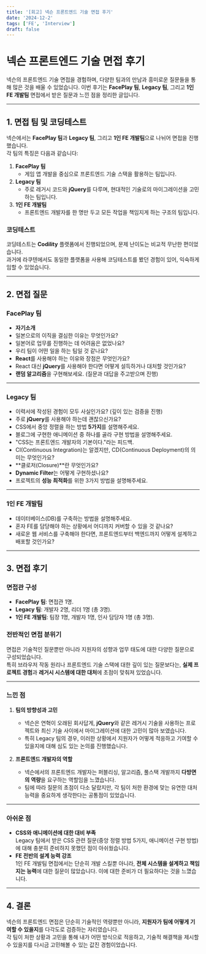```yaml
---
title: '[회고] 넥슨 프론트엔드 기술 면접 후기'
date: '2024-12-2'
tags: ['FE', 'Interview']
draft: false
---
```


# 넥슨 프론트엔드 기술 면접 후기

넥슨의 프론트엔드 기술 면접을 경험하며, 다양한 팀과의 만남과 흥미로운 질문들을 통해 많은 것을 배울 수 있었습니다. 이번 후기는 **FacePlay 팀**, **Legacy 팀**, 그리고 **1인 FE 개발팀** 면접에서 받은 질문과 느낀 점을 정리한 글입니다.  

---

## 1. 면접 팀 및 코딩테스트  

넥슨에서는 **FacePlay 팀**과 **Legacy 팀**, 그리고 **1인 FE 개발팀**으로 나뉘어 면접을 진행했습니다.  
각 팀의 특징은 다음과 같습니다:  

1. **FacePlay 팀**  
   - 게임 앱 개발을 중심으로 프론트엔드 기술 스택을 활용하는 팀입니다.  
2. **Legacy 팀**  
   - 주로 레거시 코드와 **jQuery**를 다루며, 현대적인 기술로의 마이그레이션을 고민하는 팀입니다.  
3. **1인 FE 개발팀**  
   - 프론트엔드 개발자를 한 명만 두고 모든 작업을 책임지게 하는 구조의 팀입니다.  

### 코딩테스트  

코딩테스트는 **Codility** 플랫폼에서 진행되었으며, 문제 난이도는 비교적 무난한 편이었습니다.  
과거에 라쿠텐에서도 동일한 플랫폼을 사용해 코딩테스트를 봤던 경험이 있어, 익숙하게 임할 수 있었습니다.  

---

## 2. 면접 질문  

### FacePlay 팀  

- **자기소개**  
- 일본으로의 이직을 결심한 이유는 무엇인가요?  
- 일본어로 업무를 진행하는 데 어려움은 없었나요?  
- 우리 팀이 어떤 일을 하는 팀일 것 같나요?  
- **React**를 사용해야 하는 이유와 장점은 무엇인가요?  
- React 대신 **jQuery**를 사용해야 한다면 어떻게 설득하거나 대처할 것인가요?  
- **랜덤 알고리즘**을 구현해보세요. (질문과 대답을 주고받으며 진행)  

---

### Legacy 팀  

- 이력서에 작성된 경험이 모두 사실인가요? (깊이 있는 검증을 진행)  
- 주로 **jQuery**를 사용해야 하는데 괜찮으신가요?  
- CSS에서 중앙 정렬을 하는 방법 **5가지**를 설명해주세요.  
- 블로그에 구현한 애니메이션 중 하나를 골라 구현 방법을 설명해주세요.  
- "CSS는 프론트엔드 개발자의 기본이다."라는 피드백.  
- CI(Continuous Integration)는 알겠지만, CD(Continuous Deployment)의 의미는 무엇인가요?  
- **클로저(Closure)**란 무엇인가요?  
- **Dynamic Filter**는 어떻게 구현하셨나요?  
- 프로젝트의 **성능 최적화**를 위한 3가지 방법을 설명해주세요.  

---

### 1인 FE 개발팀  

- 데이터베이스(DB)를 구축하는 방법을 설명해주세요.  
- 혼자 FE를 담당해야 하는 상황에서 어디까지 커버할 수 있을 것 같나요?  
- 새로운 웹 서비스를 구축해야 한다면, 프론트엔드부터 백엔드까지 어떻게 설계하고 배포할 것인가요?  

---

## 3. 면접 후기  

### 면접관 구성  

- **FacePlay 팀**: 면접관 1명.  
- **Legacy 팀**: 개발자 2명, 리더 1명 (총 3명).  
- **1인 FE 개발팀**: 팀장 1명, 개발자 1명, 인사 담당자 1명 (총 3명).  

### 전반적인 면접 분위기  

면접은 기술적인 질문뿐만 아니라 지원자의 성향과 업무 태도에 대한 다양한 질문으로 구성되었습니다.  
특히 브라우저 작동 원리나 프론트엔드 기술 스택에 대한 깊이 있는 질문보다는, **실제 프로젝트 경험**과 **레거시 시스템에 대한 대처**에 초점이 맞춰져 있었습니다.  

---

### 느낀 점  

1. **팀의 방향성과 고민**  
   - 넥슨은 연혁이 오래된 회사답게, **jQuery**와 같은 레거시 기술을 사용하는 프로젝트와 최신 기술 사이에서 마이그레이션에 대한 고민이 많아 보였습니다.  
   - 특히 Legacy 팀의 경우, 이러한 상황에서 지원자가 어떻게 적응하고 기여할 수 있을지에 대해 심도 있는 논의를 진행했습니다.  

2. **프론트엔드 개발자의 역할**  
   - 넥슨에서의 프론트엔드 개발자는 퍼블리싱, 알고리즘, 풀스택 개발까지 **다방면의 역량**을 요구하는 역할임을 느꼈습니다.  
   - 팀에 따라 질문의 초점이 다소 달랐지만, 각 팀이 처한 환경에 맞는 유연한 대처 능력을 중요하게 생각한다는 공통점이 있었습니다.  

---

### 아쉬운 점  

- **CSS와 애니메이션에 대한 대비 부족**  
  Legacy 팀에서 받은 CSS 관련 질문(중앙 정렬 방법 5가지, 애니메이션 구현 방법)에 대해 충분히 준비하지 못했던 점이 아쉬웠습니다.  
- **FE 전반의 설계 능력 강조**  
  1인 FE 개발팀 면접에서는 단순히 개발 스킬뿐 아니라, **전체 시스템을 설계하고 책임지는 능력**에 대한 질문이 많았습니다. 이에 대한 준비가 더 필요하다는 것을 느꼈습니다.  

---

## 4. 결론  

넥슨의 프론트엔드 면접은 단순히 기술적인 역량뿐만 아니라, **지원자가 팀에 어떻게 기여할 수 있을지**를 다각도로 검증하는 자리였습니다.  
각 팀이 처한 상황과 고민을 통해 내가 어떤 방식으로 적응하고, 기술적 해결책을 제시할 수 있을지를 다시금 고민해볼 수 있는 값진 경험이었습니다.  
